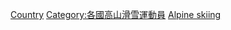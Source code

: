 {{Categories by country|nocat}}
{{Parent category}}

[[Category:奧運高山滑雪運動員|Country]]
[[Category:各國高山滑雪運動員|Category:各國高山滑雪運動員]]
[[Category:冬季奧運各國各項目運動員|Alpine skiing]]